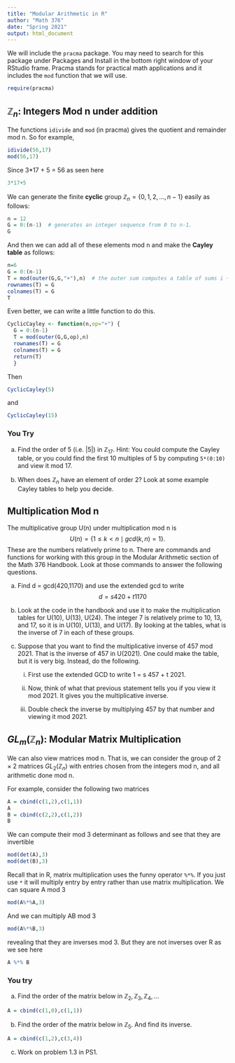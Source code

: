 ```yaml
---
title: "Modular Arithmetic in R"
author: "Math 376"
date: "Spring 2021"
output: html_document
---
```


We will include the `pracma` package. You may need to search for this package under Packages and Install in the bottom right window of your RStudio frame. Pracma stands for practical math applications and it includes the `mod` function that we will use. 
```r
require(pracma)
```





## $\mathbb{Z}_n$: Integers Mod n under addition

The functions `idivide` and `mod` (in pracma) gives the quotient and remainder mod n. So for example,
```r
idivide(56,17)
mod(56,17)
```
Since 3*17 + 5 = 56 as seen here
```r
3*17+5
```

We can generate the finite **cyclic** group $\mathbb{Z}_n = \{0, 1, 2, \ldots, n-1\}$ easily as follows:

```r
n = 12
G = 0:(n-1)  # generates an integer sequence from 0 to n-1.
G
```

And then we can add all of these elements mod n and make the **Cayley table** as follows: 
```r
n=6
G = 0:(n-1)
T = mod(outer(G,G,"+"),n)  # the outer sum computes a table of sums i + j. The mod command views them mod n.
rownames(T) = G
colnames(T) = G
T
```

Even better, we can write a little function to do this.

```r
CyclicCayley <- function(n,op="+") {
  G = 0:(n-1)
  T = mod(outer(G,G,op),n)
  rownames(T) = G
  colnames(T) = G
  return(T) 
  }
```

Then 

```r
CyclicCayley(5)
```
and 

```r
CyclicCayley(15)
```

### You Try

a. Find the order of 5 (i.e. |5|) in $\mathbb{Z}_{17}$. Hint: You could compute the Cayley table, or you could find the first 10 multiples of 5 by computing `5*(0:10)` and view it mod 17.

b. When does $\mathbb{Z}_n$ have an element of order 2? Look at some example Cayley tables to help you decide. 







## Multiplication Mod n

The multiplicative group U(n) under multiplication mod n is 
$$
U(n) = \{ 1 \le k < n \mid gcd(k,n) = 1 \}.
$$
These are the numbers relatively prime to n. There are commands and functions for working with this group in the Modular Arithmetic section of the Math 376 Handbook. Look at those commands to answer the following questions. 


a. Find d = gcd(420,1170) and use the extended gcd to write
$$
d = s 420 + t 1170
$$

b. Look at the code in the handbook and use it to make the multiplication tables for U(10), U(13), U(24). The integer 7 is relatively prime to 10, 13, and 17, so it is in U(10), U(13), and U(17). By looking at the tables, what is the inverse of 7 in each of these groups. 


c. Suppose that you want to find the multiplicative inverse of 457 mod 2021. That is the inverse of 457 in U(2021). One could make the table, but it is very big. Instead, do the following.

    (i) First use the extended GCD to write 1 = s 457 + t 2021.
    
    (ii) Now, think of what that previous statement tells you if you view it mod 2021. It gives you the multiplicative inverse.
    
    (iii) Double check the inverse by multiplying 457 by that number and viewing it mod 2021.







## $GL_m(\mathbb{Z}_n)$: Modular Matrix Multiplication

We can also view matrices mod n. That is, we can consider the group of $2 \times 2$ matrices $GL_2(\mathbb{Z}_n)$ with entries chosen from the integers mod n, and all arithmetic done mod n.

For example, consider the following two matrices
```r
A = cbind(c(1,2),c(1,1))
A
B = cbind(c(2,2),c(1,2))
B
```

We can compute their mod 3 determinant as follows and see that they are invertible
```r
mod(det(A),3)
mod(det(B),3)
```

Recall that in R, matrix multiplication uses the funny operator `%*%`. If you just use `*` it will multiply entry by entry rather than use matrix multiplication. We can square A mod 3 
```r
mod(A%*%A,3)
```

And we can multiply AB mod 3

```r
mod(A%*%B,3)
```
revealing that they are inverses mod 3. But they are not inverses over R as we see here
```r
A %*% B
```

### You try

a. Find the order of the matrix below in $\mathbb{Z}_2, \mathbb{Z}_3, \mathbb{Z}_4, \ldots$

```r
A = cbind(c(1,0),c(1,1))
```

b. Find the order of the matrix below in $\mathbb{Z}_5$. And find its inverse. 

```r
A = cbind(c(1,2),c(3,4))
```

c. Work on problem 1.3 in PS1.
